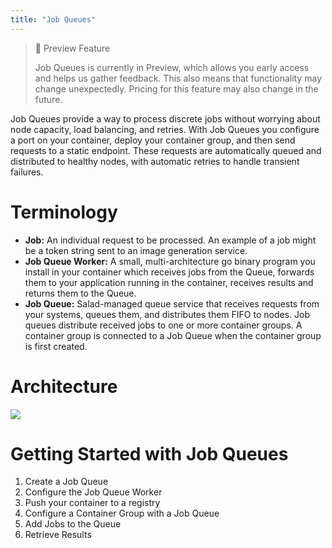 ```yaml
---
title: "Job Queues"
---
```


> 📘 Preview Feature
>
> Job Queues is currently in Preview, which allows you early access and helps us gather feedback. This also means that functionality may change unexpectedly. Pricing for this feature may also change in the future.

Job Queues provide a way to process discrete jobs without worrying about node capacity, load balancing, and retries. With Job Queues you configure a port on your container, deploy your container group, and then send requests to a static endpoint. These requests are automatically queued and distributed to healthy nodes, with automatic retries to handle transient failures.

# Terminology

- **Job:** An individual request to be processed. An example of a job might be a token string sent to an image generation service.
- **Job Queue Worker:** A small, multi-architecture go binary program you install in your container which receives jobs from the Queue, forwards them to your application running in the container, receives results and returns them to the Queue.
- **Job Queue:** Salad-managed queue service that receives requests from your systems, queues them, and distributes them FIFO to nodes. Job queues distribute received jobs to one or more container groups. A container group is connected to a Job Queue when the container group is first created.

# Architecture

<img src="/container-engine/images//c9c50a6-job-queues-architecture-nowebhook.drawio.png" />

# Getting Started with Job Queues

1. Create a Job Queue
2. Configure the Job Queue Worker
3. Push your container to a registry
4. Configure a Container Group with a Job Queue
5. Add Jobs to the Queue
6. Retrieve Results
